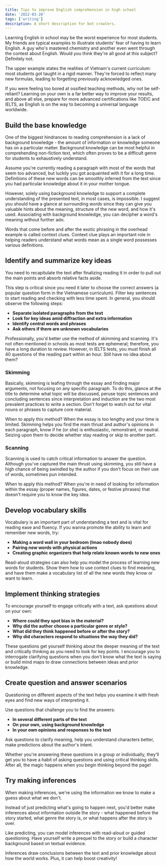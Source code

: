 ```yaml
---
title: Tips to improve English comprehension in high school
date: '2022-03-20'
tags: ['writing']
description: A short description for bot crawlers.
---
```


<TOCInline toc={props.toc} />

Learning English in school may be the worst experience for most students. My friends are typical examples to illustrate students' fear of having to learn English. A guy who's mastered chemistry and another even went through the contest about English. Would you think they're all good at this subject? Definitely not.

The upper example states the realities of Vietnam's current curriculum: most students got taught in a rigid manner. They're forced to reflect many new formulas, leading to forgetting previously acknowledged ones.

If you were feeling too bored at ossified teaching methods, why not be self-reliant? Learning on your own is a far better way to improve your results, and above all else, prepare for more advanced certifications like TOEIC and IELTS, as English is on the way to becoming a universal language worldwide.

## Build the base knowledge

One of the biggest hindrances to reading comprehension is a lack of background knowledge - the amount of information or knowledge someone has on a particular matter. Background knowledge can be most helpful in comprehending non-fiction text, which often proves to be a difficult genre for students to exhaustively understand.

Assume you're currently reading a paragraph with most of the words that seem too advanced, but luckily you got acquainted with it for a long time. Definitions of these new words can be smoothly inferred from the text since you had particular knowledge about it in your mother tongue.

However, solely using background knowledge to support a complete understanding of the presented text, in most cases, is impossible. I suggest you should have a glance at surrounding words since they can give you valuable hints about the meaning, structure of the new word, and how it's used. Associating with background knowledge, you can decipher a word's meaning without further ado.

Words that come before and after the exotic phrasing in the overhead example is called context clues. Context clue plays an important role in helping readers understand what words mean as a single word possesses various definitions.

## Identify and summarize key ideas

You need to recapitulate the text after finalizing reading it in order to pull out the main points and absorb relative facts aside.

This step is critical since you need it later to choose the correct answers (a popular question form in the Vietnamese curriculum). Filter key sentences to start reading and checking with less time spent. In general, you should observe the following steps:

-   **Separate isolated paragraphs from the text**
-   **Look for key ideas amid diffraction and extra information**
-   **Identify central words and phrases**
-   **Ask others if there are unknown vocabularies**

Professionally, you'd better use the method of skimming and scanning. It's not often mentioned in schools as most tests are ephemeral; therefore, you have a long duration to review. However, in IELTS tests, you must finish all 40 questions of the reading part within an hour. Still have no idea about them?

### Skimming

Basically, skimming is leafing through the essay and finding major arguments, not focusing on any specific paragraph. To do this, glance at the title to determine what topic will be discussed, peruse topic sentences and concluding sentences since interpretation and induction are the two most prevalent practices to write a section. Don't forget to watch out for vital nouns or phrases to capture core material.

When to apply this method? When the essay is too lengthy and your time is limited. Skimming helps you find the main thrust and author's opinions in each paragraph, know if he (or she) is enthusiastic, remonstrant, or neutral. Seizing upon them to decide whether stay reading or skip to another part.

### Scanning

Scanning is used to catch critical information to answer the question. Although you've captured the main thrust using skimming, you still have a high chance of being swindled by the author if you don't focus on their use of words, sometimes pun intended.

When to apply this method? When you're in need of looking for information within the essay (proper names, figures, dates, or festive phrases) that doesn't require you to know the key idea.

## Develop vocabulary skills

Vocabulary is an important part of understanding a text and is vital for reading ease and fluency. If you wanna promote the ability to learn and remember new words, try:

-   **Making a word wall in your bedroom (lmao nobody does)**
-   **Pairing new words with physical actions**
-   **Creating graphic organizers that help relate known words to new ones**

Read-aloud strategies can also help you model the process of learning new words for students. Show them how to use context clues to find meaning, and have them make a vocabulary list of all the new words they know or want to learn.

## Implement thinking strategies

To encourage yourself to engage critically with a text, ask questions about on your own:

-   **Where could they spot bias in the material?**
-   **Why did the author choose a particular genre or style?**
-   **What did they think happened before or after the story?**
-   **Why did characters respond to situations the way they did?**

These questions get yourself thinking about the deeper meaning of the text and critically thinking as you need to look for key points. I encourage you to interrogate clarifying questions when you don't know what the text is saying or build mind maps to draw connections between ideas and prior knowledge.

## Create question and answer scenarios

Questioning on different aspects of the text helps you examine it with fresh eyes and find new ways of interpreting it.

Use questions that challenge you to find the answers:

-   **In several different parts of the text**
-   **On your own, using background knowledge**
-   **In your own opinions and responses to the text**

Ask questions to clarify meaning, help you understand characters better, make predictions about the author's intent.

Whether you're answering these questions in a group or individually, they'll get you to have a habit of asking questions and using critical thinking skills. After all, the magic happens when you begin thinking beyond the page!

## Try making inferences

When making inferences, we're using the information we know to make a guess about what we don't.

Instead of just predicting what's going to happen next, you'd better make inferences about information outside the story - what happened before the story started, what genre the story is, or what happens after the story is over.

Like predicting, you can model inferences with read-aloud or guided questioning. Have yourself write a prequel to the story or build a character background based on textual evidence.

Inferences draw conclusions between the text and prior knowledge about how the world works. Plus, it can help boost creativity!
